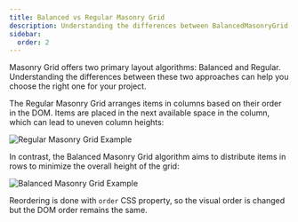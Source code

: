 ```yaml
---
title: Balanced vs Regular Masonry Grid
description: Understanding the differences between BalancedMasonryGrid and MasonryGrid components
sidebar:
  order: 2
---
```


Masonry Grid offers two primary layout algorithms: Balanced and Regular. Understanding the differences between these two approaches can help you choose the right one for your project.

The Regular Masonry Grid arranges items in columns based on their order in the DOM. Items are placed in the next available space in the column, which can lead to uneven column heights:

![Regular Masonry Grid Example](../../../assets/regular.png)

In contrast, the Balanced Masonry Grid algorithm aims to distribute items in rows to minimize the overall height of the grid:

![Balanced Masonry Grid Example](../../../assets/balanced.png)

Reordering is done with `order` CSS property, so the visual order is changed but the DOM order remains the same.
